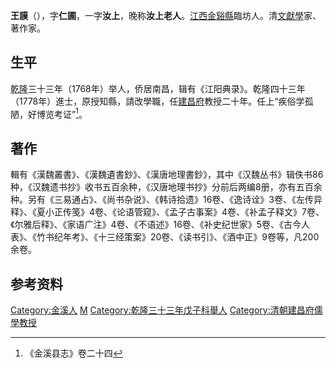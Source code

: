 {{About|清朝文獻學家'''王謨'''|城阳王十六国冉魏尚书令'''王謨'''|王谟 (十六国)|日伪政权的华北政务委员会教育总署督办|王谟 (教育家)}}
'''王謨'''（{{bd|約1731年||1817年||W}}），字'''仁圃'''，一字'''汝上'''，晚称'''汝上老人'''。[[江西|江西]][[金谿縣|金谿縣]]臨坊人。清[[文獻學|文獻學]]家、著作家。

==生平==
[[乾隆|乾隆]]三十三年（1768年）举人，侨居南昌，辑有《江阳典录》。乾隆四十三年（1778年）進士，原授知縣，請改學職，任[[建昌府|建昌府]]教授二十年。任上“疾俗学孤陋，好博览考证”<ref>《金溪县志》卷二十四</ref>。

==著作==
輯有《漢魏叢書》、《漢魏遺書鈔》、《漢唐地理書鈔》，其中《汉魏丛书》辑佚书86种，《汉魏遗书抄》收书五百余种，《汉唐地理书抄》分前后两编8册，亦有五百余种。另有《三易通占》、《尚书杂说》、《韩诗拾遗》16卷、《逸诗诠》3卷、《左传异释》、《夏小正传笺》4卷、《论语管窥》、《孟子古事案》4卷、《补孟子释文》7卷、《尔雅后释》、《家语广注》4卷、《不语述》16卷、《补史纪世家》5卷、《古今人表》、《竹书纪年考》、《十三经策案》20卷、《读书引》、《酒中正》9卷等，凡200余卷。

== 参考资料 ==
{{reflist}}

{{乾隆四十三年戊戌科殿試金榜}}

{{規範控制}}

{{DEFAULTSORT:Wang王}}
[[Category:金溪人|Category:金溪人]]
[[Category:王姓|M]]
[[Category:乾隆三十三年戊子科舉人|Category:乾隆三十三年戊子科舉人]]
[[Category:清朝建昌府儒學教授|Category:清朝建昌府儒學教授]]